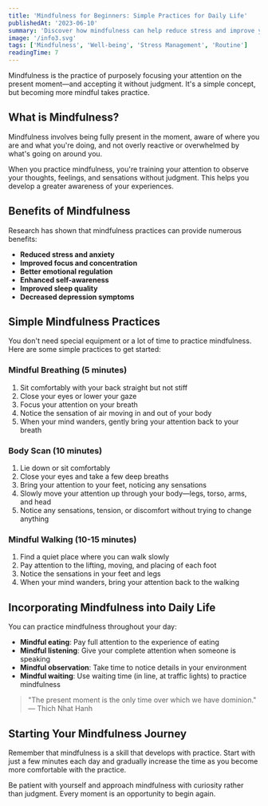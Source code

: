 ```yaml
---
title: 'Mindfulness for Beginners: Simple Practices for Daily Life'
publishedAt: '2023-06-10'
summary: 'Discover how mindfulness can help reduce stress and improve your mental well-being with these simple practices you can incorporate into your daily routine.'
image: '/info3.svg'
tags: ['Mindfulness', 'Well-being', 'Stress Management', 'Routine']
readingTime: 7
---
```


Mindfulness is the practice of purposely focusing your attention on the present moment—and accepting it without judgment. It's a simple concept, but becoming more mindful takes practice.

## What is Mindfulness?

Mindfulness involves being fully present in the moment, aware of where you are and what you're doing, and not overly reactive or overwhelmed by what's going on around you.

When you practice mindfulness, you're training your attention to observe your thoughts, feelings, and sensations without judgment. This helps you develop a greater awareness of your experiences.

## Benefits of Mindfulness

Research has shown that mindfulness practices can provide numerous benefits:

- **Reduced stress and anxiety**
- **Improved focus and concentration**
- **Better emotional regulation**
- **Enhanced self-awareness**
- **Improved sleep quality**
- **Decreased depression symptoms**

## Simple Mindfulness Practices

You don't need special equipment or a lot of time to practice mindfulness. Here are some simple practices to get started:

### Mindful Breathing (5 minutes)

1. Sit comfortably with your back straight but not stiff
2. Close your eyes or lower your gaze
3. Focus your attention on your breath
4. Notice the sensation of air moving in and out of your body
5. When your mind wanders, gently bring your attention back to your breath

### Body Scan (10 minutes)

1. Lie down or sit comfortably
2. Close your eyes and take a few deep breaths
3. Bring your attention to your feet, noticing any sensations
4. Slowly move your attention up through your body—legs, torso, arms, and head
5. Notice any sensations, tension, or discomfort without trying to change anything

### Mindful Walking (10-15 minutes)

1. Find a quiet place where you can walk slowly
2. Pay attention to the lifting, moving, and placing of each foot
3. Notice the sensations in your feet and legs
4. When your mind wanders, bring your attention back to the walking

## Incorporating Mindfulness into Daily Life

You can practice mindfulness throughout your day:

- **Mindful eating**: Pay full attention to the experience of eating
- **Mindful listening**: Give your complete attention when someone is speaking
- **Mindful observation**: Take time to notice details in your environment
- **Mindful waiting**: Use waiting time (in line, at traffic lights) to practice mindfulness

> "The present moment is the only time over which we have dominion." — Thich Nhat Hanh

## Starting Your Mindfulness Journey

Remember that mindfulness is a skill that develops with practice. Start with just a few minutes each day and gradually increase the time as you become more comfortable with the practice.

Be patient with yourself and approach mindfulness with curiosity rather than judgment. Every moment is an opportunity to begin again.

